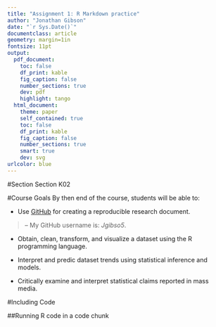 ```yaml
---
title: "Assignment 1: R Markdown practice"
author: "Jonathan Gibson"
date: "`r Sys.Date()`"
documentclass: article
geometry: margin=1in
fontsize: 11pt
output:
  pdf_document:
    toc: false
    df_print: kable
    fig_caption: false
    number_sections: true
    dev: pdf
    highlight: tango
  html_document:
    theme: paper
    self_contained: true
    toc: false
    df_print: kable
    fig_caption: false
    number_sections: true
    smart: true
    dev: svg
urlcolor: blue
---
```


<!-- Write your Markdown below this line -->

#Section 
Section K02

#Course Goals 
By then end of the course, students will be able to: 

- Use [GitHub](www.github.com) for creating a reproducible research document.

>-- My GitHub username is: *Jgibso5*.

- Obtain, clean, transform, and visualize a dataset using the R programming language.

- Interpret and predic dataset trends using statistical inference and models.

- Critically examine and interpret statistical claims reported in mass media.

#Including Code

##Running R code in a code chunk 



